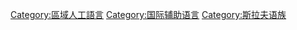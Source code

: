 {{Cat main|泛斯拉夫語}}

[[Category:區域人工語言|Category:區域人工語言]]
[[Category:国际辅助语言|Category:国际辅助语言]]
[[Category:斯拉夫语族|Category:斯拉夫语族]]
